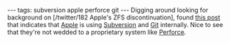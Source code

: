 ---
tags: subversion apple perforce git
---
Digging around looking for background on [/twitter/182 Apple's ZFS discontinuation], found [http://jobs.apple.com/index.ajs?method=mExternal.showJob&RID=42559 this post] that indicates that [[Apple]] is using [[Subversion]] and [[Git]] internally. Nice to see that they're not wedded to a proprietary system like [[Perforce]].
